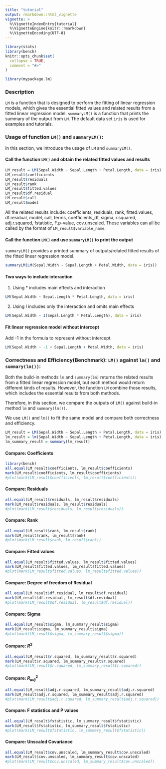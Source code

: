 ```yaml
---
title: "tutorial"
output: rmarkdown::html_vignette
vignette: >
  %\VignetteIndexEntry{tutorial}
  %\VignetteEngine{knitr::rmarkdown}
  %\VignetteEncoding{UTF-8}
---
```


```r
library(stats)
library(bench)
knitr::opts_chunk$set(
  collapse = TRUE,
  comment = "#>"
)
```

```r
library(mypackage.lm)
```


### Description

`LM` is a function that is designed to perform the fitting of linear regression models, 
which gives the essential fitted values and related results from a fitted linear regression model. 
`summaryLM()` is a function that prints the summary of the output from `LM`. The default data set  `iris` is used for examples and tutorials. 

### Usage of function `LM()` and `summaryLM()`:

In this section, we introduce the usage of `LM` and `summaryLM()`.  

#### Call the function `LM()` and obtain the related fitted values and results 

```r
LM_result = LM(Sepal.Width ~ Sepal.Length + Petal.Length, data = iris)
LM_result$coefficients
LM_result$residuals
LM_result$rank
LM_result$fitted.values
LM_result$df.residual
LM_result$call
LM_result$model
```

All the related results include: coefficients, residuals, rank, fitted.values, df.residual, model, call, terms, coefficients_df, sigma, r.squared, adj.r.squared, fstatistic, F.p-value, cov.unscaled. These variables can all be called by the format of `LM_result$variable_name`. 

#### Call the function `LM()` and use `summaryLM()` to print the output    

`summaryLM()` provides a printed summary of outputs/related fitted results of the fitted linear regression model. 
```r
summaryLM(LM(Sepal.Width ~ Sepal.Length + Petal.Width, data = iris))
```


#### Two ways to include interaction 
  
1.  Using * includes main effects and interaction 
```r
LM(Sepal.Width ~ Sepal.Length * Petal.Length, data = iris)
```
  
2. Using I includes only the interaction and omits main effects
```r
LM(Sepal.Width ~ I(Sepal.Length * Petal.Length), data = iris)
```

#### Fit linear regression model without intercept 

Add -1 in the formula to represent without intercept. 
```r
LM(Sepal.Width ~ -1 + Sepal.Length + Petal.Width, data = iris)
```


### Correctness and Efficiency(Benchmark): `LM()` against `lm()` and `summary(lm())`:
Both the build-in methods `lm` and `summary(lm)` returns the related results from a fitted linear regression model, but each method would return different kinds of results. However, the function `LM` combine those results, which includes the essential results from both methods. 

Therefore, in this section, we compare the outputs of `LM()` against build-in method `lm` and `summary(lm())`. 

We use `LM()` and `lm()` to fit the same model and compare both correctness and efficiency. 
```r
LM_result = LM(Sepal.Width ~ Sepal.Length + Petal.Length, data = iris)
lm_result = lm(Sepal.Width ~ Sepal.Length + Petal.Length, data = iris)
lm_summary_result = summary(lm_result)
```

#### Compare: Coefficients
```r
library(bench)
all.equal(LM_result$coefficients, lm_result$coefficients) 
mark(LM_result$coefficients, lm_result$coefficients)
#plot(mark(LM_result$coefficients, lm_result$coefficients))
```

#### Compare: Residuals
```r
all.equal(LM_result$residuals, lm_result$residuals) 
mark(LM_result$residuals, lm_result$residuals)
#plot(mark(LM_result$residuals, lm_result$residuals))
```

#### Compare: Rank 
```r
all.equal(LM_result$rank, lm_result$rank) 
mark(LM_result$rank, lm_result$rank)
#plot(mark(LM_result$rank, lm_result$rank))
```

#### Compare: Fitted values
```r
all.equal(LM_result$fitted.values, lm_result$fitted.values) 
mark(LM_result$fitted.values, lm_result$fitted.values)
#plot(mark(LM_result$fitted.values, lm_result$fitted.values))
```

#### Compare: Degree of freedom of Residual
```r
all.equal(LM_result$df.residual, lm_result$df.residual) 
mark(LM_result$df.residual, lm_result$df.residual)
#plot(mark(LM_result$df.residual, lm_result$df.residual))
```

#### Compare: Sigma
```r
all.equal(LM_result$sigma, lm_summary_result$sigma) 
mark(LM_result$sigma, lm_summary_result$sigma)
#plot(mark(LM_result$sigma, lm_summary_result$sigma))
```

#### Compare: $R^2$
```r
all.equal(LM_result$r.squared, lm_summary_result$r.squared) 
mark(LM_result$r.squared, lm_summary_result$r.squared)
#plot(mark(LM_result$r.squared, lm_summary_result$r.squared))
```

#### Compare: $R_{adj}^2$
```r
all.equal(LM_result$adj.r.squared, lm_summary_result$adj.r.squared) 
mark(LM_result$adj.r.squared, lm_summary_result$adj.r.squared)
#plot(mark(LM_result$adj.r.squared, lm_summary_result$adj.r.squared))
```

#### Compare: F statistics and P values 
```r
all.equal(LM_result$fstatistic, lm_summary_result$fstatistic) 
mark(LM_result$fstatistic, lm_summary_result$fstatistic)
#plot(mark(LM_result$fstatistic, lm_summary_result$fstatistic))
```


#### Compare: Unscaled Covariance
```r
all.equal(LM_result$cov.unscaled, lm_summary_result$cov.unscaled) 
mark(LM_result$cov.unscaled, lm_summary_result$cov.unscaled)
#plot(mark(LM_result$cov.unscaled, lm_summary_result$cov.unscaled))
```





